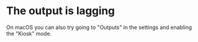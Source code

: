 # The output is lagging
On macOS you can also try going to "Outputs" in the settings and enabling the "Kiosk" mode.